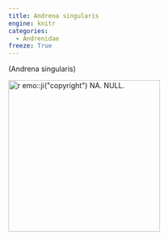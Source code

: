 ```yaml
---
title: Andrena singularis
engine: knitr
categories:
  - Andrenidae
freeze: True
---
```

(Andrena singularis)

[![`r emo::ji("copyright")` NA. NULL.](/files/no_bee.png){height=300}](NA)
